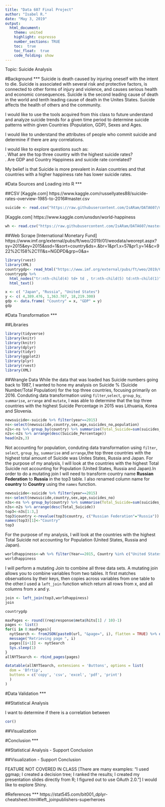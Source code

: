 ---
title: "Data 607 Final Project"
author: "Isabel R."
date: "May 3, 2019"
output: 
  html_document:
    theme: united
    highlight: espresso
    number_sections: TRUE
    toc:  true
    toc_float:  true
    code_folding: show
---

Topic: Suicide Analysis

#Background
***
Suicide is death caused by injuring oneself with the intent to die. Suicide is associated with several risk and protective factors, is connected to other forms of injury and violence, and causes serious health and economic consequences.  Suicide is the second leading cause of death in the world  and tenth leading cause of death in the Unites States. Suicide affects the health of others and the community.

I would like to use the tools acquired from this class to future understand and analyze suicide trends for a given time period to determine suicide patterns within given Countries (Population, GDP), Sexes and Ages. 

I would like to understand the attributes of people who commit suicide and determine if there are any correlations.

I would like to explore questions such as:<br>
.	What are the top three country with the highest suicide rates?<br>
.	Are GDP and Country Happiness and suicide rate correlated?<br>

My belief is that Suicide is more prevalent in Asian countries and that countries with a higher happiness rate has lower suicide rates.

#Data Sources and Loading into R
***

##CSV
[Kaggle.com] https://www.kaggle.com/russellyates88/suicide-rates-overview-1985-to-2016#master.csv	<br>
```{r}
suicide <- read.csv("https://raw.githubusercontent.com/IsARam/DATA607/master/suicideoverview.csv?_sm_au_=iVVNj7S11w7JFQDV", header=TRUE,sep = ",", stringsAsFactors = FALSE)
```

[Kaggle.com] https://www.kaggle.com/unsdsn/world-happiness <br>
```{r}
wh <- read.csv("https://raw.githubusercontent.com/IsARam/DATA607/master/worldhappiness.csv?_sm_au_=iVVNj7S11w7JFQDV", header=TRUE,sep = ",", stringsAsFactors = FALSE)
```

##Web Scrape
[International Monetary Fund] https://www.imf.org/external/pubs/ft/weo/2019/01/weodata/weorept.aspx?sy=2015&ey=2015&ssd=1&sort=country&ds=.&br=1&pr1.x=57&pr1.y=14&c=922%2C158%2C111&s=NGDPD&grp=0&a= <br>

```{r}
library(rvest)
library(XML)
countrygdp<- read_html("https://www.imf.org/external/pubs/ft/weo/2019/01/weodata/weorept.aspx?sy=2015&ey=2015&ssd=1&sort=country&ds=.&br=1&pr1.x=57&pr1.y=14&c=922%2C158%2C111&s=NGDPD&grp=0&a=&")
countrygdp %>%
  html_nodes("tr:nth-child(4) td+ td , tr:nth-child(5) td:nth-child(1)") %>%
  html_text()
```
```{r}
x <- c( "Japan", "Russia", "United States")
y <- c( 4,389.476, 1,363.707, 18,219.300)
gdp <- data.frame( "Country" = x, "GDP" = y)
gdp
```


#Data Transformation 
***

##Libraries
```{r message=FALSE, warning=FALSE}
library(tidyverse) 
library(knitr) 
library(knitr)
library(dplyr)
library(tidyr)
library(ggplot2) 
library(plyr) 
library(rvest) 
library(XML)
```

##Wrangle Data 
While the data that was loaded has Suicide numbers going back to 1987, I wanted to hone my analysis on Suicide % (Suicide Number/Total Population) for the top three countries, focusing primarily on 2016. Conduting data transformation using `filter`,`select`, `group_by`, `summarise`, `arrange` and `mutate`, I was able to determine that the top three countries with the highest Suicide Percentage in 2015 was Lithuania, Korea and Slovenia.

```{r}
newsuicide<-suicide %>% filter(year==2015)
ns<-select(newsuicide,country,sex,age,suicides_no,population)
n2s<-ns %>% group_by(country) %>% summarise(Total_Suicide=sum(suicides_no,na.rm = TRUE),Total_Population=sum(population,na.rm = TRUE)) %>% mutate(Suicide_Percentage=Total_Suicide/Total_Population)
n2s<-n2s %>% arrange(desc(Suicide_Percentage))
head(n2s,3)
```

Not accounting for population, conduting data transformation using `filter`, `select`, `group_by`, `summarise` and `arrange`,the top three countries with the highest total amount of Suicide was Unites States, Russia and Japan. For the purpose of my analysis, I will look at the countries with the highest Total Suicide not accounting for Population (United States, Russia and Japan).In order to do a mutating join I will need to transform country name **Russian Federation** to **Russia** in the top3 table. I also renamed column name for **country** to **Country** using the `names` function. 

```{r message=FALSE}
newsuicide<-suicide %>% filter(year==2015)
ns<-select(newsuicide,country,sex,age,suicides_no)
n3s<-ns %>% group_by(country) %>% summarise(Total_Suicide=sum(suicides_no,na.rm = TRUE))
n3s<-n2s %>% arrange(desc(Total_Suicide))
top3<-n3s[1:3,]
top3$country <-revalue(top3$country, c("Russian Federation"="Russia"))
names(top3)[1]<-"Country"
top3
```

For the purpose of my analysis, I will look at the countries with the highest Total Suicide not accounting for Population (United States, Russia and Japan). 

```{r}
worldhappiness<-wh %>% filter(Year==2015, Country %in% c("United States","Russia","Japan")) %>% select(Country, Happiness.Rank, Happiness.Score, Health..Life.Expectancy.)
worldhappiness
```

I will perform a mutating Join to combine all three data sets. A mutating join allows you to combine variables from two tables. It first matches observations by their keys, then copies across variables from one table to the other.I used a `left_join` function which return all rows from x, and all columns from x and y. 
```{r}
join <- left_join(top3,worldhappiness)
join
```




```{r}
countrygdp
```


```{r}
maxPages <- round((req$response$meta$hits[1] / 10)-1) 
pages <- list()
for(i in 0:maxPages){
  nytSearch <- fromJSON(paste0(url, "&page=", i), flatten = TRUE) %>% data.frame() 
  message("Retrieving page ", i)
  pages[[i+1]] <- nytSearch 
  Sys.sleep(1) 
}
allNYTSearch <- rbind_pages(pages)
```

```{r}
datatable(allNYTSearch, extensions = 'Buttons', options = list(
  dom = 'Bfrtip',
  buttons = c('copy', 'csv', 'excel', 'pdf', 'print')
  )
)
```

#Data Validation
***

##Statistical Analysis 

 I want to determine if there is a correlation between 
```{r}
cor()
```


##Visualization 




#Conclusion
***

##Statistical Analysis - Support Conclusion

##Visualization - Support Conclusion

FEATURE NOT COVERED IN CLASS [There are many examples:  "I used ggmap; I created a decision tree; I ranked the results; I created my presentation slides directly from R; I figured out to use OAuth 2.0."]
I would like to explore Shiny.


#References
***
https://stat545.com/bit001_dplyr-cheatsheet.html#left_joinpublishers-superheroes

